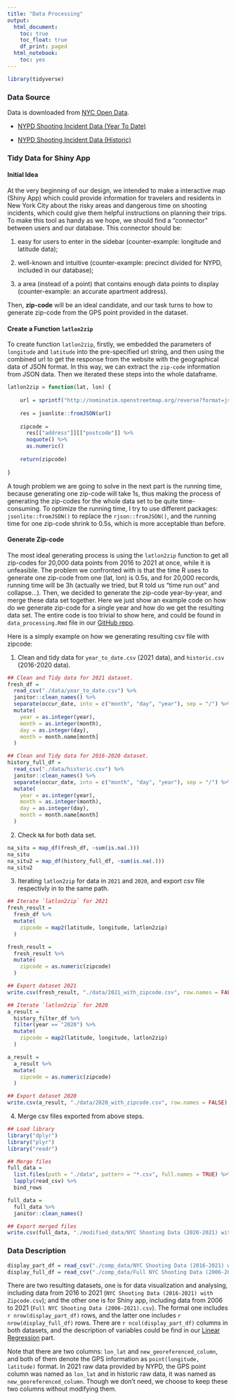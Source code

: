 ```yaml
---
title: "Data Processing"
output:
  html_document:
    toc: true
    toc_float: true
    df_print: paged
  html_notebook:
    toc: yes
---
```


```r
library(tidyverse)
```

### Data Source

Data is downloaded from [NYC Open Data](https://opendata.cityofnewyork.us/).

* [NYPD Shooting Incident Data (Year To Date)](https://data.cityofnewyork.us/Public-Safety/NYPD-Shooting-Incident-Data-Year-To-Date-/5ucz-vwe8)

* [NYPD Shooting Incident Data (Historic)](https://data.cityofnewyork.us/Public-Safety/NYPD-Shooting-Incident-Data-Historic-/833y-fsy8)



### Tidy Data for Shiny App

#### Initial Idea

At the very beginning of our design, we intended to make a interactive map (Shiny App) which could provide information for travelers and residents in New York City about the risky areas and dangerous time on shooting incidents, which could give them helpful instructions on planning their trips. To make this tool as handy as we hope, we should find a "connector" between users and our database. This connector should be: 

1) easy for users to enter in the sidebar (counter-example: longitude and latitude data); 

2) well-known and intuitive (counter-example: precinct divided for NYPD, included in our database); 
3) a area (instead of a point) that contains enough data points to display (counter-example: an accurate apartment address).

Then, **zip-code** will be an ideal candidate, and our task turns to how to generate zip-code from the GPS point provided in the dataset.

#### Create a Function `latlon2zip`

To create function `latlon2zip`, firstly, we embedded the parameters of `longitude` and `latitude` into the pre-specified url string, and then using the combined url to get the response from the website with the geographical data of JSON format. In this way, we can extract the `zip-code` information from JSON data. Then we iterated these steps into the whole dataframe.

```r

latlon2zip = function(lat, lon) {
  
    url = sprintf("http://nominatim.openstreetmap.org/reverse?format=json&lat=%f&lon=%f&zoom=18&addressdetails=1", lat, lon)
    
    res = jsonlite::fromJSON(url)
    
    zipcode = 
      res[["address"]][["postcode"]] %>% 
      noquote() %>% 
      as.numeric()
    
    return(zipcode)
    
}
```

A tough problem we are going to solve in the next part is the running time, because generating one zip-code will take 1s, thus making the process of generating the zip-codes for the whole data set to be quite time-consuming. To optimize the running time, I try to use different packages: `jsonlite::fromJSON()` to replace the `rjson::fromJSON()`, and the running time for one zip-code shrink to 0.5s, which is more acceptable than before. 

#### Generate Zip-code

The most ideal generating process is using the `latlon2zip` function to get all zip-codes for 20,000 data points from 2016 to 2021 at once, while it is unfeasible. The problem we confronted with is that the time R uses to generate one zip-code from one (lat, lon) is 0.5s, and for 20,000 records, running time will be 3h (actually we tried, but R told us "time run out" and collapse...). 
Then, we decided to generate the zip-code year-by-year, and merge these data set together. 
Here we just show an example code on how do we generate zip-code for a single year and how do we get the resulting data set. The entire code is too trivial to show here, and could be found in `data_processing.Rmd` file in our [GitHub repo](https://github.com/WenshanQu/NYC_shooting_fact.github.io).

Here is a simply example on how we generating resulting csv file with zipcode:

1. Clean and tidy data for `year_to_date.csv` (2021 data), and `historic.csv` (2016-2020 data).

```r
## Clean and Tidy data for 2021 dataset.
fresh_df = 
  read_csv("./data/year_to_date.csv") %>% 
  janitor::clean_names() %>% 
  separate(occur_date, into = c("month", "day", "year"), sep = "/") %>% 
  mutate(
    year = as.integer(year),
    month = as.integer(month),
    day = as.integer(day),
    month = month.name[month]
  )

## Clean and Tidy data for 2016-2020 dataset.
history_full_df = 
  read_csv("./data/historic.csv") %>% 
  janitor::clean_names() %>% 
  separate(occur_date, into = c("month", "day", "year"), sep = "/") %>% 
  mutate(
    year = as.integer(year),
    month = as.integer(month),
    day = as.integer(day),
    month = month.name[month] 
  )
```

2) Check `NA` for both data set.

```r
na_situ = map_df(fresh_df, ~sum(is.na(.)))
na_situ
na_situ2 = map_df(history_full_df, ~sum(is.na(.)))
na_situ2
```

3) Iterating `latlon2zip` for data in `2021` and `2020`, and export csv file respectivly in to the same path.

```r
## Iterate `latlon2zip` for 2021
fresh_result = 
  fresh_df %>% 
  mutate(
    zipcode = map2(latitude, longitude, latlon2zip)
  )

fresh_result = 
  fresh_result %>% 
  mutate(
    zipcode = as.numeric(zipcode)
  )

## Export dataset 2021
write.csv(fresh_result, "./data/2021_with_zipcode.csv", row.names = FALSE)

## Iterate `latlon2zip` for 2020
a_result =
  history_filter_df %>% 
  filter(year == "2020") %>% 
  mutate(
    zipcode = map2(latitude, longitude, latlon2zip)
  )

a_result = 
  a_result %>% 
  mutate(
    zipcode = as.numeric(zipcode)
  )

## Export dataset 2020
write.csv(a_result, "./data/2020_with_zipcode.csv", row.names = FALSE)  
```

4) Merge csv files exported from above steps.

```r
## Load library
library("dplyr")                                                
library("plyr")                                                 
library("readr")

## Merge files
full_data = 
  list.files(path = "./data", pattern = "*.csv", full.names = TRUE) %>% 
  lapply(read_csv) %>%                                           
  bind_rows   

full_data = 
  full_data %>% 
  janitor::clean_names()

## Export merged files
write.csv(full_data, "./modified_data/NYC Shooting Data (2020-2021) with Zipcode.csv", row.names = FALSE)
```

### Data Description

```r
display_part_df = read_csv("./comp_data/NYC Shooting Data (2016-2021) with Zipcode.csv")
display_full_df = read_csv("./comp_data/Full NYC Shooting Data (2006-2021).csv")
```


There are two resulting datasets, one is for data visualization and analysing, including data from 2016 to 2021 (`NYC Shooting Data (2016-2021) with Zipcode.csv`); and the other one is for Shiny app, including data from 2006 to 2021 (`Full NYC Shooting Data (2006-2021).csv`). The formal one includes `r nrow(display_part_df)` rows, and the latter one includes `r nrow(display_full_df)` rows. There are `r ncol(display_part_df)` columns in both datasets, and the description of variables could be find in our [Linear Regression](risk_factors.html) part.

Note that there are two columns: `lon_lat` and `new_georeferenced_column`, and both of them  denote the GPS information as `point(longitude, latitude)` format. In 2021 raw data provided by NYPD, the GPS point column was named as `lon_lat` and in historic raw data, it was named as `new_georeferenced_column`. Though we don't need, we choose to keep these two columns without modifying them.
